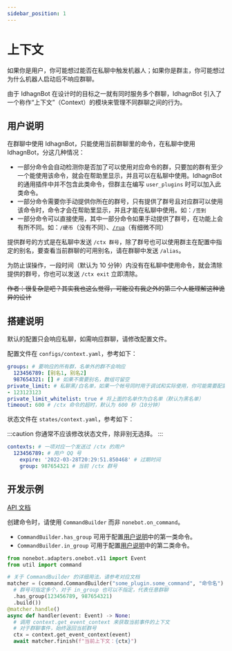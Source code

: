 ```yaml
---
sidebar_position: 1
---
```


# 上下文
如果你是用户，你可能想过能否在私聊中触发机器人；如果你是群主，你可能想过为什么机器人启动后不响应群聊。

由于 IdhagnBot 在设计时的目标之一就有同时服务多个群聊，IdhagnBot 引入了一个称作“上下文”（Context）的模块来管理不同群聊之间的行为。

## 用户说明
在群聊中使用 IdhagnBot，只能使用当前群聊里的命令，在私聊中使用 IdhagnBot，分这几种情况：

* 一部分命令会自动检测你是否加了可以使用对应命令的群，只要加的群有至少一个能使用该命令，就会在帮助里显示，并且可以在私聊中使用。IdhagnBot 的通用插件中并不包含此类命令，但群主在编写 `user_plugins` 时可以加入此类命令。
* 一部分命令需要你手动提供你所在的群号，只有提供了群号且对应群可以使用该命令时，命令才会在帮助里显示，并且才能在私聊中使用。如：<PlaceholderLink href="/docs/guide/plugins/sign">`/签到`</PlaceholderLink>
* 一部分命令可以直接使用，其中一部分命令如果手动提供了群号，在功能上会有所不同。如：<PlaceholderLink href="/docs/guide/plugins/coin">`/硬币`</PlaceholderLink>（没有不同）、[`/rua`](/docs/guide/plugins/petpet_v2)（有细微不同）

提供群号的方式是在私聊中发送 `/ctx 群号`，除了群号也可以使用群主在配置中指定的别名，要查看当前群聊的可用别名，请在群聊中发送 `/alias`。

为防止误操作，一段时间（默认为 10 分钟）内没有在私聊中使用命令，就会清除提供的群号，你也可以发送 `/ctx exit` 立即清除。

~~作者：很复杂是吧？其实我也这么觉得，可能没有我之外的第二个人能理解这种诡异的设计~~

## 搭建说明
默认的配置只会响应私聊，如需响应群聊，请修改配置文件。

配置文件在 `configs/context.yaml`，参考如下：
```yaml
groups: # 要响应的所有群，名单外的群不会响应
  123456789: [别名1, 别名2]
  987654321: [] # 如果不需要别名，数组可留空
private_limit: # 私聊黑/白名单，如果一个帐号同时用于调试和实际使用，你可能需要配置这个功能
- 123123123
private_limit_whitelist: true # 将上面的名单作为白名单（默认为黑名单）
timeout: 600 # /ctx 命令的超时，默认为 600 秒（10分钟）
```

状态文件在 `states/context.yaml`，参考如下：

:::caution
你通常不应该修改状态文件，除非别无选择。
:::
```yaml
contexts: # 一项对应一个发送过 /ctx 的用户
  123456789: # 用户 QQ 号
    expire: '2022-03-28T20:29:51.850468' # 过期时间
    group: 987654321 # 当前 /ctx 群号
```

## 开发示例
[API 文档](/docs/api/util.context)

创建命令时，请使用 `CommandBuilder` 而非 `nonebot.on_command`。

* `CommandBuilder.has_group` 可用于配置[用户说明](#用户说明)中的第一类命令。
* `CommandBuilder.in_group` 可用于配置[用户说明](#用户说明)中的第二类命令。

```python
from nonebot.adapters.onebot.v11 import Event
from util import command

# 关于 CommandBuilder 的详细用法，请参考对应文档
matcher = (command.CommandBuilder("some_plugin.some_command", "命令名")
  # 群号可指定多个，对于 in_group 也可以不指定，代表任意群聊
  .has_group(123456789, 987654321)
  .build())
@matcher.handle()
async def handler(event: Event) -> None:
  # 调用 context.get_event_context 来获取当前事件的上下文
  # 对于群聊事件，始终返回当前群号
  ctx = context.get_event_context(event)
  await matcher.finish(f"当前上下文：{ctx}")
```
